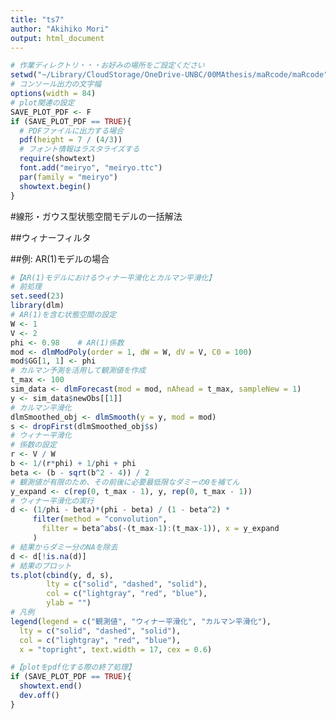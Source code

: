 ```yaml
---
title: "ts7"
author: "Akihiko Mori"
output: html_document
---
```


```r
# 作業ディレクトリ・・・お好みの場所をご設定ください
setwd("~/Library/CloudStorage/OneDrive-UNBC/00MAthesis/maRcode/maRcode")
# コンソール出力の文字幅
options(width = 84)
# plot関連の設定
SAVE_PLOT_PDF <- F
if (SAVE_PLOT_PDF == TRUE){
  # PDFファイルに出力する場合
  pdf(height = 7 / (4/3))
  # フォント情報はラスタライズする
  require(showtext)
  font.add("meiryo", "meiryo.ttc")
  par(family = "meiryo")
  showtext.begin()
}
```

#線形・ガウス型状態空間モデルの一括解法

##ウィナーフィルタ

##例: AR(1)モデルの場合

```r
#【AR(1)モデルにおけるウィナー平滑化とカルマン平滑化】
# 前処理
set.seed(23)
library(dlm)
# AR(1)を含む状態空間の設定
W <- 1
V <- 2
phi <- 0.98    # AR(1)係数
mod <- dlmModPoly(order = 1, dW = W, dV = V, C0 = 100)
mod$GG[1, 1] <- phi
# カルマン予測を活用して観測値を作成
t_max <- 100
sim_data <- dlmForecast(mod = mod, nAhead = t_max, sampleNew = 1)
y <- sim_data$newObs[[1]]
# カルマン平滑化
dlmSmoothed_obj <- dlmSmooth(y = y, mod = mod)
s <- dropFirst(dlmSmoothed_obj$s)
# ウィナー平滑化
# 係数の設定
r <- V / W
b <- 1/(r*phi) + 1/phi + phi
beta <- (b - sqrt(b^2 - 4)) / 2
# 観測値が有限のため、その前後に必要最低限なダミーの0を補てん
y_expand <- c(rep(0, t_max - 1), y, rep(0, t_max - 1))
# ウィナー平滑化の実行
d <- (1/phi - beta)*(phi - beta) / (1 - beta^2) *
     filter(method = "convolution",
       filter = beta^abs(-(t_max-1):(t_max-1)), x = y_expand
     )
# 結果からダミー分のNAを除去
d <- d[!is.na(d)]
# 結果のプロット
ts.plot(cbind(y, d, s),
        lty = c("solid", "dashed", "solid"),
        col = c("lightgray", "red", "blue"),
        ylab = "")
# 凡例
legend(legend = c("観測値", "ウィナー平滑化", "カルマン平滑化"),
  lty = c("solid", "dashed", "solid"),
  col = c("lightgray", "red", "blue"),
  x = "topright", text.width = 17, cex = 0.6)
```

```r
#【plotをpdf化する際の終了処理】
if (SAVE_PLOT_PDF == TRUE){
  showtext.end()
  dev.off()
}
```